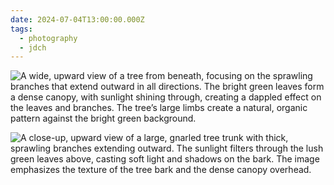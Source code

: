 ```yaml
---
date: 2024-07-04T13:00:00.000Z
tags:
  - photography
  - jdch
---
```

![A wide, upward view of a tree from beneath, focusing on the sprawling branches that extend outward in all directions. The bright green leaves form a dense canopy, with sunlight shining through, creating a dappled effect on the leaves and branches. The tree’s large limbs create a natural, organic pattern against the bright green background.](/assets/photos/20240704-IMG_9683.jpg)

![A close-up, upward view of a large, gnarled tree trunk with thick, sprawling branches extending outward. The sunlight filters through the lush green leaves above, casting soft light and shadows on the bark. The image emphasizes the texture of the tree bark and the dense canopy overhead.](/assets/photos/20240704-IMG_9690.jpg)
